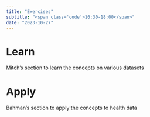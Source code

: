 ```yaml
---
title: "Exercises"
subtitle: "<span class='code'>16:30-18:00</span>"
date: "2023-10-27"
---
```


# Learn

Mitch's section to learn the concepts on various datasets

# Apply

Bahman's section to apply the concepts to health data

